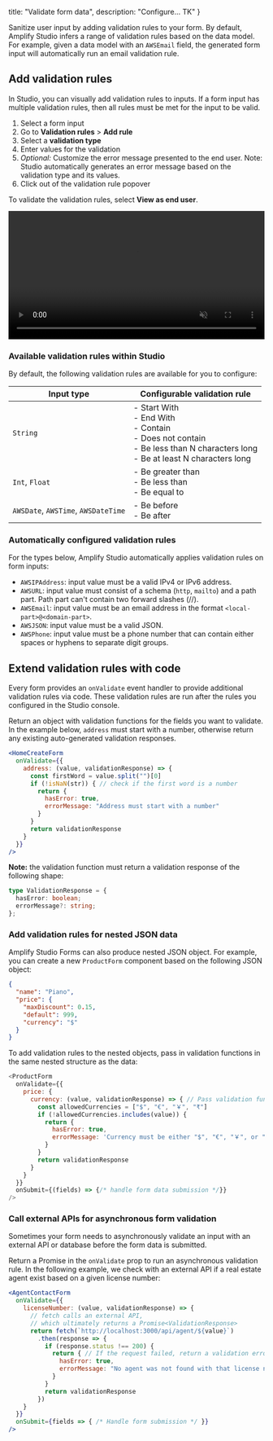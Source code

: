   title: "Validate form data",
  description: "Configure... TK"
}

Sanitize user input by adding validation rules to your form. By default, Amplify Studio infers a range of validation rules based on the data model. For example, given a data model with an `AWSEmail` field, the generated form input will automatically run an email validation rule.

## Add validation rules

In Studio, you can visually add validation rules to inputs. If a form input has multiple validation rules, then all rules must be met for the input to be valid.

1. Select a form input
2. Go to **Validation rules** > **Add rule**
3. Select a **validation type**
4. Enter values for the validation
5. *Optional:* Customize the error message presented to the end user. Note: Studio automatically generates an error message based on the validation type and its values.
6. Click out of the validation rule popover

To validate the validation rules, select **View as end user**.

<video autoPlay={true} muted={true} loop={true} width="100%">
  <source src="/images/console/formbuilder/validations-visual.mp4"/>
</video>

### Available validation rules within Studio

By default, the following validation rules are available for you to configure:

|Input type|Configurable validation rule|
|-|-|
|`String`| - Start With <br/> - End With <br/> - Contain <br/> - Does not contain <br/> - Be less than N characters long <br/> - Be at least N characters long <br/> |
|`Int`, `Float`| - Be greater than <br/> - Be less than <br/> - Be equal to <br/>|
|`AWSDate`, `AWSTime`, `AWSDateTime`|- Be before <br/> - Be after <br/>|

### Automatically configured validation rules

For the types below, Amplify Studio automatically applies validation rules on form inputs: 
- `AWSIPAddress`: input value must be a valid IPv4 or IPv6 address.
- `AWSURL`: input value must consist of a schema (`http`, `mailto`) and a path part. Path part can't contain two forward slashes (//).
- `AWSEmail`: input value must be an email address in the format `<local-part>@<domain-part>`.
- `AWSJSON`: input value must be a valid JSON.
- `AWSPhone`: input value must be a phone number that can contain either spaces or hyphens to separate digit groups.

## Extend validation rules with code

Every form provides an `onValidate` event handler to provide additional validation rules via code. These validation rules are run after the rules you configured in the Studio console. 

Return an object with validation functions for the fields you want to validate. In the example below, `address` must start with a number, otherwise return any existing auto-generated validation responses.


```jsx
<HomeCreateForm
  onValidate={{
    address: (value, validationResponse) => {
      const firstWord = value.split("")[0]
      if (!isNaN(str)) { // check if the first word is a number 
        return {
          hasError: true,
          errorMessage: "Address must start with a number"
        } 
      }
      return validationResponse
    }
  }}
/>
```

**Note:** the validation function must return a validation response of the following shape: 

```ts
type ValidationResponse = {
  hasError: boolean;
  errorMessage?: string;
};
```

### Add validation rules for nested JSON data

Amplify Studio Forms can also produce nested JSON object. For example, you can create a new `ProductForm` component based on the following JSON object:

```json
{
  "name": "Piano",
  "price": {
    "maxDiscount": 0.15,
    "default": 999,
    "currency": "$"
  }
}
```

To add validation rules to the nested objects, pass in validation functions in the same nested structure as the data:

```js
<ProductForm
  onValidate={{
    price: {
      currency: (value, validationResponse) => { // Pass validation function to match the nested object
        const allowedCurrencies = ["$", "€", "￥", "₹"]
        if (!allowedCurrencies.includes(value)) {
          return {
            hasError: true,
            errorMessage: 'Currency must be either "$", "€", "￥", or "₹".'
          }
        }
        return validationResponse
      }
    }
  }}
  onSubmit={(fields) => {/* handle form data submission */}}
/>
```

### Call external APIs for asynchronous form validation

Sometimes your form needs to asynchronously validate an input with an external API or database before the form data is submitted.

Return a Promise in the `onValidate` prop to run an asynchronous validation rule. In the following example, we check with an external API if a real estate agent exist based on a given license number:

```jsx
<AgentContactForm
  onValidate={{
    licenseNumber: (value, validationResponse) => {
      // fetch calls an external API,
      // which ultimately returns a Promise<ValidationResponse>
      return fetch(`http://localhost:3000/api/agent/${value}`)
        .then(response => {
          if (response.status !== 200) {
            return { // If the request failed, return a validation error
              hasError: true,
              errorMessage: "No agent was not found with that license number."
            }
          }
          return validationResponse
        })
    }
  }}
  onSubmit={fields => { /* Handle form submission */ }}
/>
```